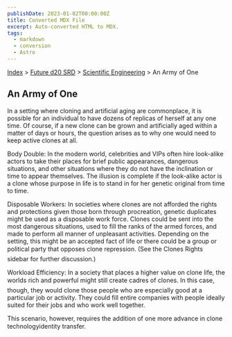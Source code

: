 ```yaml
---
publishDate: 2023-01-02T00:00:00Z
title: Converted MDX File
excerpt: Auto-converted HTML to MDX.
tags:
  - markdown
  - conversion
  - Astro
---
```






[Index](-index) > [Future d20 SRD](future-d20-srd-index) > [Scientific Engineering](future-d20-srd-scientific-engineering-index) > An Army of One 




## An Army of One


In a setting where cloning and artificial aging are commonplace, it is possible for an individual to have dozens of replicas of herself at any one time. Of course, if a new clone can be grown and artificially aged within a matter of days or hours, the question arises as to why one would need to keep active clones at all.


Body Double: In the modern world, celebrities and VIPs often hire look-alike actors to take their places for brief public appearances, dangerous situations, and other situations where they do not have the inclination or time to appear themselves. The illusion is complete if the look-alike actor is a clone whose purpose in life is to stand in for her genetic original from time to time.


Disposable Workers: In societies where clones are not afforded the rights and protections given those born through procreation, genetic duplicates might be used as a disposable work force. Clones could be sent into the most dangerous situations, used to fill the ranks of the armed forces, and made to perform all manner of unpleasant activities. Depending on the setting, this might be an accepted fact of life or there could be a group or political party that opposes clone repression. (See the Clones Rights sidebar for further discussion.)


Workload Efficiency: In a society that places a higher value on clone life, the worlds rich and powerful might still create cadres of clones. In this case, though, they would clone those people who are especially good at a particular job or activity. They could fill entire companies with people ideally suited for their jobs and who work well together.


This scenario, however, requires the addition of one more advance in clone technologyidentity transfer.



